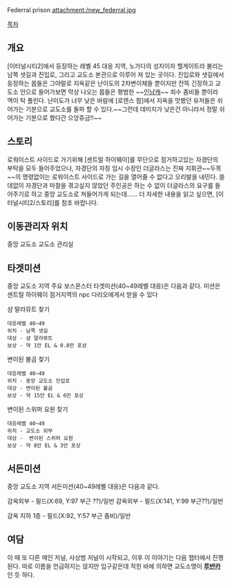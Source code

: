 Federral prison
attachment:/new_federral.jpg

[[목차]]
== 개요 ==
[이터널시티2]에서 등장하는 레벨 45 대응 지역, 노가다의 성지이자 헬게이트라 불리는 남쪽 샛길과 진입로, 그리고 교도소 본관으로 이루어 져 있는 곳이다. 진입로와 샛길에서 등장하는 몹들은 그야말로 지옥같은 난이도의 2차변이체들 뿐이지만 잔뜩 긴장하고 교도소 안으로 들어가보면 막상 나오는 몹들은 평범한 ~~[[인남캐]]~~ 죄수 좀비들 뿐이라 맥이 탁 풀린다. 난이도가 너무 낮은 바람에 [로렌스 팜]에서 지옥을 맛봤던 유저들은 쉬어가는 기분으로 교도소를 돌파 할 수 있다.~~그런데 데미지가 낮은건 아니라서 정말 쉬어가는 기분으로 했다간 으앙쥬금!!~~

== 스토리 ==
로워이스트 사이드로 가기위해 [센트럴 하이웨이]를 무단으로 점거하고있는 자경단의 부탁을 모두 들어주었으나, 자경단의 자칭 임시 수장인 더글라스는 진짜 지휘관~~두목~~의 명령없이는 로워이스트 사이드로 가는 길을 열어줄 수 없다고 오리발을 내민다. 쓸데없이 자경단과 마찰을 겪고싶지 않았던 주인공은 하는 수 없이 더글라스의 요구를 들어주기로 하고 중앙 교도소로 쳐들어가게 되는데...... 더 자세한 내용을 읽고 싶으면, [이터널시티2/스토리]를 참조 바랍니다.

== 이동관리자 위치 ==
중앙 교도소 교도소 관리실

== 타겟미션 ==
중앙 교도소 지역 주요 보스몬스터 타겟미션(40~49레벨 대응)은 다음과 같다. 미션은 센트럴 하이웨이 점거지역의 npc 다리오에게서 받을 수 있다

샴 말라뮤트 찾기
 대응레벨 40~49
 위치 - 남쪽 샛길
 대상 - 샴 말라뮤트
 보상 - 약 1만 EL & 0.8만 포상
변이된 불곰 찾기
 대응레벨 40~49
 위치 - 중앙 교도소 진입로
 대상 - 변이된 불곰
 보상 - 약 15만 EL & 6만 포상
변이된 스위퍼 요원 찾기
 대응레벨 40~49
 위치 - 교도소 외부
 대상 -  변이된 스위퍼 요원
 보상 - 약 8만 EL & 3만 포상
== 서든미션 ==
중앙 교도소 지역 서든미션(40~49레벨 대응)은 다음과 같다.

감옥외부 - 필드(X:69, Y:97 부근 ??)/일반
감옥외부 - 필드(X:141, Y:99 부근??)/일반

감옥 지하 1층 - 필드(X:92, Y:57 부근 좀비)/일반
== 여담 ==
이 때 또 다른 메인 저널, 사상범 저널이 시작되고, 이후 이 이야기는 다음 챕터에서 진행된다. 따로 이름을 언급하지는 않지만 입구같은데 적힌 바에 의하면 교도소명이 '''[[루뱐카]]'''인 듯 하다.
